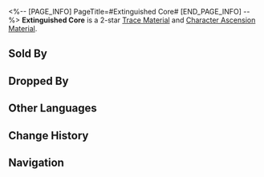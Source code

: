 <%-- [PAGE_INFO]
PageTitle=#Extinguished Core#
[END_PAGE_INFO] --%>
{{Item Infobox
|title       = Extinguished Core
|id          = 111001
|image       = Item Extinguished Core.png
|type        = 
|invCategory = Upgrade Materials
|rarity      = 2
|effect      = The heart of a monster wandering the Fragmentum. Crude material used for enhancement.
|description = A heavy blow has caused this heart to stop beating and lose its luster.
|source1     = Certain Fragmentum Monsters
|source2     = Simulated Universe enemies
|source3     = Assignment rewards
|source4     = Embers Exchange
|source5     = [[Omni-Synthesizer]] &mdash; Material Exchange
|source6     = Calyx (Golden)
}}
{{Description|1=''"Preliminary tests indicate it's some kind of hybrid: one half is primordial, and the other half is something very similar to Stellarons." &mdash; Department of Biology, Sarah Castro''}}
'''Extinguished Core''' is a 2-star [[Trace Material]] and [[Character Ascension Material]].

==Sold By==
{{Shop Availability}}

==Dropped By==
{{Dropped By}}

==Other Languages==
{{Other Languages
|en   = Extinguished Core
|zhs  = 熄灭原核
|zht  = 熄滅原核
|ja   = 消滅した原核
|ko   = 소멸된 코어
|es   = Núcleo apagado
|fr   = Noyau éteint
|ru   = Угасшее ядро
|th   = Extinguished Core
|vi   = Lõi Dập Tắt
|de   = Erloschener Kern
|id   = Extinguished Core
|pt   = Núcleo Apagado
}}

==Change History==
{{Change History|2.0}}

==Navigation==
{{Upgrade Material Navbox}}